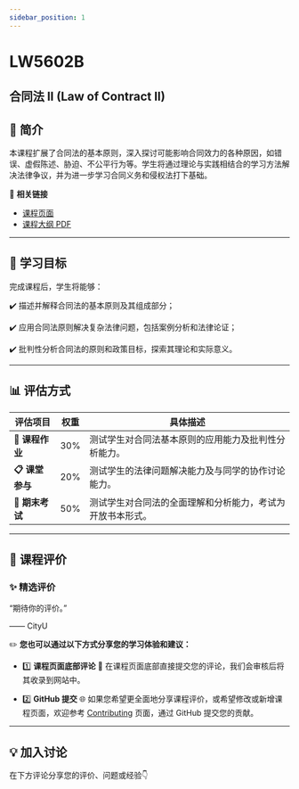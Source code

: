```yaml
---
sidebar_position: 1
---
```


# LW5602B
## 合同法 II (Law of Contract II)

## **📘 简介**
本课程扩展了合同法的基本原则，深入探讨可能影响合同效力的各种原因，如错误、虚假陈述、胁迫、不公平行为等。学生将通过理论与实践相结合的学习方法解决法律争议，并为进一步学习合同义务和侵权法打下基础。

🔗 **相关链接**
- [课程页面](https://www.cityu.edu.hk/catalogue/pg/202425/course/LW5602B.htm)
- [课程大纲 PDF](https://www.cityu.edu.hk/catalogue/pg/202425/course/LW5602B.pdf)

---

## **🎯 学习目标**

完成课程后，学生将能够：

✔️ 描述并解释合同法的基本原则及其组成部分；

✔️ 应用合同法原则解决复杂法律问题，包括案例分析和法律论证；

✔️ 批判性分析合同法的原则和政策目标，探索其理论和实际意义。

---

## **📊 评估方式**

| **评估项目**         | **权重** | **具体描述**                                                                                       |
|---------------------|---------|---------------------------------------------------------------------------------------------------|
| **📂 课程作业**       | 30%     | 测试学生对合同法基本原则的应用能力及批判性分析能力。                                                   |
| **📋 课堂参与**       | 20%     | 测试学生的法律问题解决能力及与同学的协作讨论能力。                                                       |
| **📂 期末考试**       | 50%     | 测试学生对合同法的全面理解和分析能力，考试为开放书本形式。                                                 |

---

## **💬 课程评价**

### ✨ **精选评价**
<div className={commentStyles.commentBox}>
    <p className={commentStyles.commentText}>
        “期待你的评价。”
    </p>
    <p className={commentStyles.commentAuthor}>—— CityU</p>
</div>

✏️ **您也可以通过以下方式分享您的学习体验和建议：**

- 1️⃣ **课程页面底部评论**
💬 在课程页面底部直接提交您的评论，我们会审核后将其收录到网站中。

- 2️⃣ **GitHub 提交**
🌐 如果您希望更全面地分享课程评价，或希望修改或新增课程页面，欢迎参考 [Contributing](https://penjc.github.io/CityU/contributing) 页面，通过 GitHub 提交您的贡献。

---

## **💡 加入讨论**

在下方评论分享您的评价、问题或经验👇
<Utterances />
